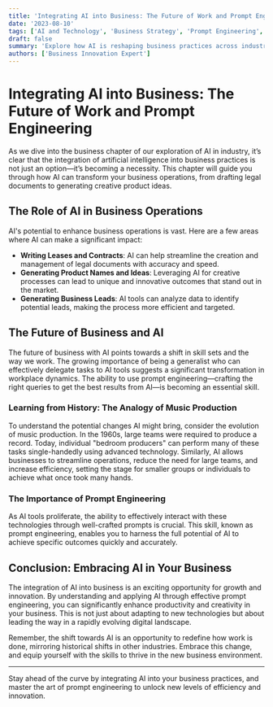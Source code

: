 ```yaml
---
title: 'Integrating AI into Business: The Future of Work and Prompt Engineering'
date: '2023-08-10'
tags: ['AI and Technology', 'Business Strategy', 'Prompt Engineering', 'Future Skills']
draft: false
summary: 'Explore how AI is reshaping business practices across industries, from writing contracts to generating innovative product ideas. Learn the critical skill of prompt engineering to effectively leverage AI in your business operations.'
authors: ['Business Innovation Expert']
---
```


# Integrating AI into Business: The Future of Work and Prompt Engineering

As we dive into the business chapter of our exploration of AI in industry, it’s clear that the integration of artificial intelligence into business practices is not just an option—it’s becoming a necessity. This chapter will guide you through how AI can transform your business operations, from drafting legal documents to generating creative product ideas.

## The Role of AI in Business Operations

AI's potential to enhance business operations is vast. Here are a few areas where AI can make a significant impact:

- **Writing Leases and Contracts**: AI can help streamline the creation and management of legal documents with accuracy and speed.
- **Generating Product Names and Ideas**: Leveraging AI for creative processes can lead to unique and innovative outcomes that stand out in the market.
- **Generating Business Leads**: AI tools can analyze data to identify potential leads, making the process more efficient and targeted.

## The Future of Business and AI

The future of business with AI points towards a shift in skill sets and the way we work. The growing importance of being a generalist who can effectively delegate tasks to AI tools suggests a significant transformation in workplace dynamics. The ability to use prompt engineering—crafting the right queries to get the best results from AI—is becoming an essential skill.

### Learning from History: The Analogy of Music Production

To understand the potential changes AI might bring, consider the evolution of music production. In the 1960s, large teams were required to produce a record. Today, individual "bedroom producers" can perform many of these tasks single-handedly using advanced technology. Similarly, AI allows businesses to streamline operations, reduce the need for large teams, and increase efficiency, setting the stage for smaller groups or individuals to achieve what once took many hands.

### The Importance of Prompt Engineering

As AI tools proliferate, the ability to effectively interact with these technologies through well-crafted prompts is crucial. This skill, known as prompt engineering, enables you to harness the full potential of AI to achieve specific outcomes quickly and accurately.

## Conclusion: Embracing AI in Your Business

The integration of AI into business is an exciting opportunity for growth and innovation. By understanding and applying AI through effective prompt engineering, you can significantly enhance productivity and creativity in your business. This is not just about adapting to new technologies but about leading the way in a rapidly evolving digital landscape.

Remember, the shift towards AI is an opportunity to redefine how work is done, mirroring historical shifts in other industries. Embrace this change, and equip yourself with the skills to thrive in the new business environment.

---

Stay ahead of the curve by integrating AI into your business practices, and master the art of prompt engineering to unlock new levels of efficiency and innovation.
